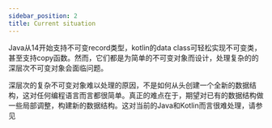 ```yaml
---
sidebar_position: 2
title: Current situation
---
```



Java从14开始支持不可变record类型，kotlin的data class可轻松实现不可变类，甚至支持copy函数。然而，它们都是为简单的不可变对象而设计，处理复杂的的深层次不可变对象会面临问题。

深层次的复杂不可变对象难以处理的原因，不是如何从头创建一个全新的数据结构，这对任何编程语言而言都很简单。真正的难点在于，期望对已有的数据结构做一些局部调整，构建新的数据结构。这对当前的Java和Kotlin而言很难处理，请参见

<ImmutableProblem/>